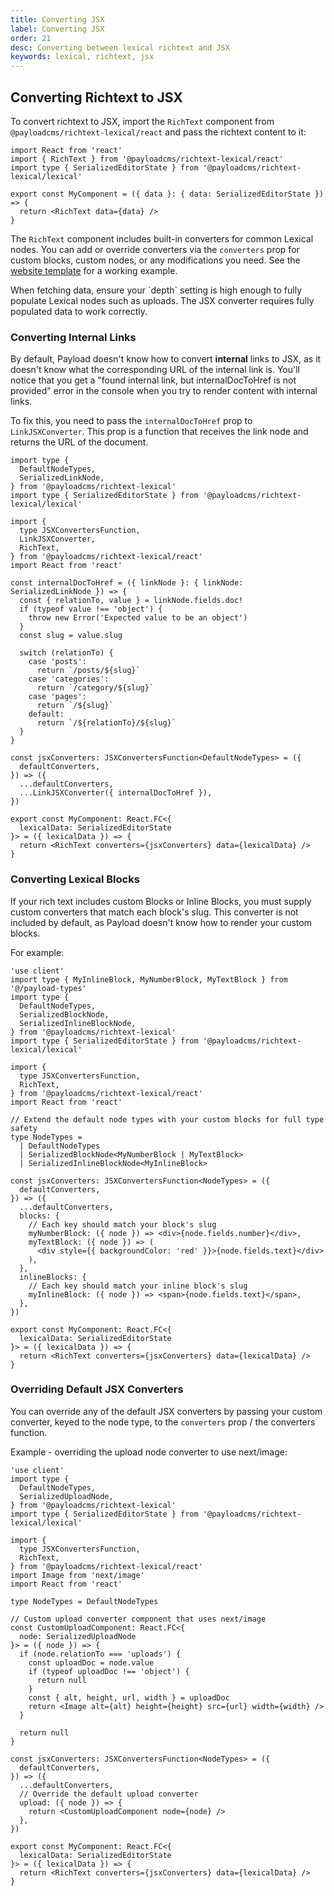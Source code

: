 ```yaml
---
title: Converting JSX
label: Converting JSX
order: 21
desc: Converting between lexical richtext and JSX
keywords: lexical, richtext, jsx
---
```


## Converting Richtext to JSX

To convert richtext to JSX, import the `RichText` component from `@payloadcms/richtext-lexical/react` and pass the richtext content to it:

```tsx
import React from 'react'
import { RichText } from '@payloadcms/richtext-lexical/react'
import type { SerializedEditorState } from '@payloadcms/richtext-lexical/lexical'

export const MyComponent = ({ data }: { data: SerializedEditorState }) => {
  return <RichText data={data} />
}
```

The `RichText` component includes built-in converters for common Lexical nodes. You can add or override converters via the `converters` prop for custom blocks, custom nodes, or any modifications you need. See the [website template](https://github.com/payloadcms/payload/blob/main/templates/website/src/components/RichText/index.tsx) for a working example.

<Banner type="default">
  When fetching data, ensure your `depth` setting is high enough to fully
  populate Lexical nodes such as uploads. The JSX converter requires fully
  populated data to work correctly.
</Banner>

### Converting Internal Links

By default, Payload doesn't know how to convert **internal** links to JSX, as it doesn't know what the corresponding URL of the internal link is. You'll notice that you get a "found internal link, but internalDocToHref is not provided" error in the console when you try to render content with internal links.

To fix this, you need to pass the `internalDocToHref` prop to `LinkJSXConverter`. This prop is a function that receives the link node and returns the URL of the document.

```tsx
import type {
  DefaultNodeTypes,
  SerializedLinkNode,
} from '@payloadcms/richtext-lexical'
import type { SerializedEditorState } from '@payloadcms/richtext-lexical/lexical'

import {
  type JSXConvertersFunction,
  LinkJSXConverter,
  RichText,
} from '@payloadcms/richtext-lexical/react'
import React from 'react'

const internalDocToHref = ({ linkNode }: { linkNode: SerializedLinkNode }) => {
  const { relationTo, value } = linkNode.fields.doc!
  if (typeof value !== 'object') {
    throw new Error('Expected value to be an object')
  }
  const slug = value.slug

  switch (relationTo) {
    case 'posts':
      return `/posts/${slug}`
    case 'categories':
      return `/category/${slug}`
    case 'pages':
      return `/${slug}`
    default:
      return `/${relationTo}/${slug}`
  }
}

const jsxConverters: JSXConvertersFunction<DefaultNodeTypes> = ({
  defaultConverters,
}) => ({
  ...defaultConverters,
  ...LinkJSXConverter({ internalDocToHref }),
})

export const MyComponent: React.FC<{
  lexicalData: SerializedEditorState
}> = ({ lexicalData }) => {
  return <RichText converters={jsxConverters} data={lexicalData} />
}
```

### Converting Lexical Blocks

If your rich text includes custom Blocks or Inline Blocks, you must supply custom converters that match each block's slug. This converter is not included by default, as Payload doesn't know how to render your custom blocks.

For example:

```tsx
'use client'
import type { MyInlineBlock, MyNumberBlock, MyTextBlock } from '@/payload-types'
import type {
  DefaultNodeTypes,
  SerializedBlockNode,
  SerializedInlineBlockNode,
} from '@payloadcms/richtext-lexical'
import type { SerializedEditorState } from '@payloadcms/richtext-lexical/lexical'

import {
  type JSXConvertersFunction,
  RichText,
} from '@payloadcms/richtext-lexical/react'
import React from 'react'

// Extend the default node types with your custom blocks for full type safety
type NodeTypes =
  | DefaultNodeTypes
  | SerializedBlockNode<MyNumberBlock | MyTextBlock>
  | SerializedInlineBlockNode<MyInlineBlock>

const jsxConverters: JSXConvertersFunction<NodeTypes> = ({
  defaultConverters,
}) => ({
  ...defaultConverters,
  blocks: {
    // Each key should match your block's slug
    myNumberBlock: ({ node }) => <div>{node.fields.number}</div>,
    myTextBlock: ({ node }) => (
      <div style={{ backgroundColor: 'red' }}>{node.fields.text}</div>
    ),
  },
  inlineBlocks: {
    // Each key should match your inline block's slug
    myInlineBlock: ({ node }) => <span>{node.fields.text}</span>,
  },
})

export const MyComponent: React.FC<{
  lexicalData: SerializedEditorState
}> = ({ lexicalData }) => {
  return <RichText converters={jsxConverters} data={lexicalData} />
}
```

### Overriding Default JSX Converters

You can override any of the default JSX converters by passing your custom converter, keyed to the node type, to the `converters` prop / the converters function.

Example - overriding the upload node converter to use next/image:

```tsx
'use client'
import type {
  DefaultNodeTypes,
  SerializedUploadNode,
} from '@payloadcms/richtext-lexical'
import type { SerializedEditorState } from '@payloadcms/richtext-lexical/lexical'

import {
  type JSXConvertersFunction,
  RichText,
} from '@payloadcms/richtext-lexical/react'
import Image from 'next/image'
import React from 'react'

type NodeTypes = DefaultNodeTypes

// Custom upload converter component that uses next/image
const CustomUploadComponent: React.FC<{
  node: SerializedUploadNode
}> = ({ node }) => {
  if (node.relationTo === 'uploads') {
    const uploadDoc = node.value
    if (typeof uploadDoc !== 'object') {
      return null
    }
    const { alt, height, url, width } = uploadDoc
    return <Image alt={alt} height={height} src={url} width={width} />
  }

  return null
}

const jsxConverters: JSXConvertersFunction<NodeTypes> = ({
  defaultConverters,
}) => ({
  ...defaultConverters,
  // Override the default upload converter
  upload: ({ node }) => {
    return <CustomUploadComponent node={node} />
  },
})

export const MyComponent: React.FC<{
  lexicalData: SerializedEditorState
}> = ({ lexicalData }) => {
  return <RichText converters={jsxConverters} data={lexicalData} />
}
```
